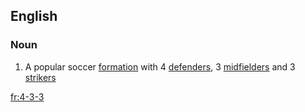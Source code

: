 ==English==

===Noun===
{{en-noun|-}}

# {{football}} A popular soccer [[formation]] with 4 [[defender]]s, 3 [[midfielder]]s and 3 [[striker]]s

[[fr:4-3-3]]